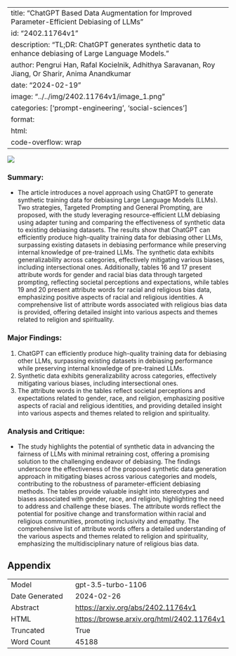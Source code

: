 
---
title: "ChatGPT Based Data Augmentation for Improved Parameter-Efficient Debiasing of LLMs"
id: "2402.11764v1"
description: "TL;DR: ChatGPT generates synthetic data to enhance debiasing of Large Language Models."
author: Pengrui Han, Rafal Kocielnik, Adhithya Saravanan, Roy Jiang, Or Sharir, Anima Anandkumar
date: "2024-02-19"
image: "../../img/2402.11764v1/image_1.png"
categories: ['prompt-engineering', 'social-sciences']
format:
  html:
    code-overflow: wrap
---

![](../../img/2402.11764v1/image_1.png)

### Summary:
- The article introduces a novel approach using ChatGPT to generate synthetic training data for debiasing Large Language Models (LLMs). Two strategies, Targeted Prompting and General Prompting, are proposed, with the study leveraging resource-efficient LLM debiasing using adapter tuning and comparing the effectiveness of synthetic data to existing debiasing datasets. The results show that ChatGPT can efficiently produce high-quality training data for debiasing other LLMs, surpassing existing datasets in debiasing performance while preserving internal knowledge of pre-trained LLMs. The synthetic data exhibits generalizability across categories, effectively mitigating various biases, including intersectional ones. Additionally, tables 16 and 17 present attribute words for gender and racial bias data through targeted prompting, reflecting societal perceptions and expectations, while tables 19 and 20 present attribute words for racial and religious bias data, emphasizing positive aspects of racial and religious identities. A comprehensive list of attribute words associated with religious bias data is provided, offering detailed insight into various aspects and themes related to religion and spirituality.

### Major Findings:
1. ChatGPT can efficiently produce high-quality training data for debiasing other LLMs, surpassing existing datasets in debiasing performance while preserving internal knowledge of pre-trained LLMs.
2. Synthetic data exhibits generalizability across categories, effectively mitigating various biases, including intersectional ones.
3. The attribute words in the tables reflect societal perceptions and expectations related to gender, race, and religion, emphasizing positive aspects of racial and religious identities, and providing detailed insight into various aspects and themes related to religion and spirituality.

### Analysis and Critique:
- The study highlights the potential of synthetic data in advancing the fairness of LLMs with minimal retraining cost, offering a promising solution to the challenging endeavor of debiasing. The findings underscore the effectiveness of the proposed synthetic data generation approach in mitigating biases across various categories and models, contributing to the robustness of parameter-efficient debiasing methods. The tables provide valuable insight into stereotypes and biases associated with gender, race, and religion, highlighting the need to address and challenge these biases. The attribute words reflect the potential for positive change and transformation within racial and religious communities, promoting inclusivity and empathy. The comprehensive list of attribute words offers a detailed understanding of the various aspects and themes related to religion and spirituality, emphasizing the multidisciplinary nature of religious bias data.

## Appendix

|          |          |
|----------|----------|
| Model     | gpt-3.5-turbo-1106       |
| Date Generated     | 2024-02-26       |
| Abstract | [https://arxiv.org/abs/2402.11764v1](https://arxiv.org/abs/2402.11764v1)        |
| HTML     | [https://browse.arxiv.org/html/2402.11764v1](https://browse.arxiv.org/html/2402.11764v1)       |
| Truncated       | True       |
| Word Count       | 45188       |